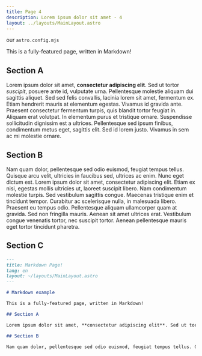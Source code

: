 ```yaml
---
title: Page 4
description: Lorem ipsum dolor sit amet - 4
layout: ../layouts/MainLayout.astro
---
```



our `astro.config.mjs`
<PieChart client:only="react" data={data} />

This is a fully-featured page, written in Markdown!

## Section A

Lorem ipsum dolor sit amet, **consectetur adipiscing elit**. Sed ut tortor _suscipit_, posuere ante id, vulputate urna. Pellentesque molestie aliquam dui sagittis aliquet. Sed sed felis convallis, lacinia lorem sit amet, fermentum ex. Etiam hendrerit mauris at elementum egestas. Vivamus id gravida ante. Praesent consectetur fermentum turpis, quis blandit tortor feugiat in. Aliquam erat volutpat. In elementum purus et tristique ornare. Suspendisse sollicitudin dignissim est a ultrices. Pellentesque sed ipsum finibus, condimentum metus eget, sagittis elit. Sed id lorem justo. Vivamus in sem ac mi molestie ornare.

## Section B

Nam quam dolor, pellentesque sed odio euismod, feugiat tempus tellus. Quisque arcu velit, ultricies in faucibus sed, ultrices ac enim. Nunc eget dictum est. Lorem ipsum dolor sit amet, consectetur adipiscing elit. Etiam ex nisi, egestas mollis ultricies ut, laoreet suscipit libero. Nam condimentum molestie turpis. Sed vestibulum sagittis congue. Maecenas tristique enim et tincidunt tempor. Curabitur ac scelerisque nulla, in malesuada libero. Praesent eu tempus odio. Pellentesque aliquam ullamcorper quam at gravida. Sed non fringilla mauris. Aenean sit amet ultrices erat. Vestibulum congue venenatis tortor, nec suscipit tortor. Aenean pellentesque mauris eget tortor tincidunt pharetra.

## Section C

```markdown
---
title: Markdown Page!
lang: en
layout: ~/layouts/MainLayout.astro
---

# Markdown example

This is a fully-featured page, written in Markdown!

## Section A

Lorem ipsum dolor sit amet, **consectetur adipiscing elit**. Sed ut tortor _suscipit_, posuere ante id, vulputate urna. Pellentesque molestie aliquam dui sagittis aliquet. Sed sed felis convallis, lacinia lorem sit amet, fermentum ex. Etiam hendrerit mauris at elementum egestas. Vivamus id gravida ante. Praesent consectetur fermentum turpis, quis blandit tortor feugiat in. Aliquam erat volutpat. In elementum purus et tristique ornare. Suspendisse sollicitudin dignissim est a ultrices. Pellentesque sed ipsum finibus, condimentum metus eget, sagittis elit. Sed id lorem justo. Vivamus in sem ac mi molestie ornare.

## Section B

Nam quam dolor, pellentesque sed odio euismod, feugiat tempus tellus. Quisque arcu velit, ultricies in faucibus sed, ultrices ac enim. Nunc eget dictum est. Lorem ipsum dolor sit amet, consectetur adipiscing elit. Etiam ex nisi, egestas mollis ultricies ut, laoreet suscipit libero. Nam condimentum molestie turpis. Sed vestibulum sagittis congue. Maecenas tristique enim et tincidunt tempor. Curabitur ac scelerisque nulla, in malesuada libero. Praesent eu tempus odio. Pellentesque aliquam ullamcorper quam at gravida. Sed non fringilla mauris. Aenean sit amet ultrices erat. Vestibulum congue venenatis tortor, nec suscipit tortor. Aenean pellentesque mauris eget tortor tincidunt pharetra.
```
